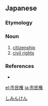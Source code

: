 ==Japanese==
{{ja-kanjitab|し|みん|けん|yomi=on}}

===Etymology===
{{suffix|市民|権|t1=citizen|t2=rights|lang=ja|sort=しみんけん}}

===Noun===
{{ja-noun|しみんけん}}

# [[citizenship]]
# [[civil rights]]

===References===
* {{R:Kojien}}

[[Category:ja:Society|しみんけん]]

[[el:市民権]]
[[ja:市民権]]